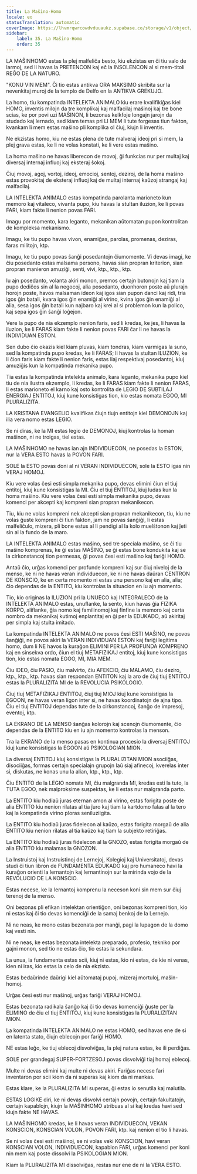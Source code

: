 ```yaml
---
title: La Maŝino-Homo
locale: eo
statusTranslation: automatic
coverImage: https://lhvmrqwrcowdvduuaukz.supabase.co/storage/v1/object/public/strapi-uploads/small_cover-educacion-fundamental.webp-2d51a7828a2b1309555be27f7e2a61a0.webp
sidebar:
    label: 35. La Maŝino-Homo
    order: 35
---
```

LA MAŜINHOMO estas la plej malfeliĉa besto, kiu ekzistas en ĉi tiu valo de larmoj, sed li havas la PRETENCON kaj eĉ la INSOLENCON al si mem-titoli REĜO DE LA NATURO.

"KONU VIN MEM". Ĉi tio estas antikva ORA MAKSIMO skribita sur la nevenkitaj muroj de la templo de Delfo en la ANTIKVA GREKUJO.

La homo, tiu kompatinda INTELEKTA ANIMALO kiu erare kvalifikiĝas kiel HOMO, inventis milojn da tre komplikaj kaj malfacilaj maŝinoj kaj tre bone scias, ke por povi uzi MAŜINON, li bezonas kelkfoje longajn jarojn da studado kaj lernado, sed kiam temas pri LI MEM li tute forgesas tiun fakton, kvankam li mem estas maŝino pli komplika ol ĉiuj, kiujn li inventis.

Ne ekzistas homo, kiu ne estas plena de tute malveraj ideoj pri si mem, la plej grava estas, ke li ne volas konstati, ke li vere estas maŝino.

La homa maŝino ne havas liberecon de movoj, ĝi funkcias nur per multaj kaj diversaj internaj influoj kaj eksteraj ŝokoj.

Ĉiuj movoj, agoj, vortoj, ideoj, emocioj, sentoj, deziroj, de la homa maŝino estas provokitaj de eksteraj influoj kaj de multaj internaj kaŭzoj strangaj kaj malfacilaj.

LA INTELEKTA ANIMALO estas kompatinda parolanta marioneto kun memoro kaj vitaleco, vivanta pupo, kiu havas la stultan iluzion, ke li povas FARI, kiam fakte li nenion povas FARI.

Imagu por momento, kara leganto, mekanikan aŭtomatan pupon kontrolitan de kompleksa mekanismo.

Imagu, ke tiu pupo havas vivon, enamiĝas, parolas, promenas, deziras, faras militojn, ktp.

Imagu, ke tiu pupo povas ŝanĝi posedantojn ĉiumomente. Vi devas imagi, ke ĉiu posedanto estas malsama persono, havas sian propran kriterion, sian propran manieron amuziĝi, senti, vivi, ktp., ktp., ktp.

Iu ajn posedanto, volanta akiri monon, premos certajn butonojn kaj tiam la pupo dediĉos sin al la negocoj, alia posedanto, duonhoron poste aŭ plurajn horojn poste, havos malsaman ideon kaj igos sian pupon danci kaj ridi, tria igos ĝin batali, kvara igos ĝin enamiĝi al virino, kvina igos ĝin enamiĝi al alia, sesa igos ĝin batali kun najbaro kaj krei al si problemon kun la polico, kaj sepa igos ĝin ŝanĝi loĝejon.

Vere la pupo de nia ekzemplo nenion faris, sed li kredas, ke jes, li havas la iluzion, ke li FARAS kiam fakte li nenion povas FARI ĉar li ne havas la INDIVIDUAN ESTON.

Sen dubo ĉio okazis kiel kiam pluvas, kiam tondras, kiam varmigas la suno, sed la kompatinda pupo kredas, ke li FARAS; li havas la stultan ILUZION, ke li ĉion faris kiam fakte li nenion faris, estas liaj respektivaj posedantoj, kiuj amuziĝis kun la kompatinda mekanika pupo.

Tia estas la kompatinda intelekta animalo, kara leganto, mekanika pupo kiel tiu de nia ilustra ekzemplo, li kredas, ke li FARAS kiam fakte li nenion FARAS, li estas marioneto el karno kaj osto kontrolita de LEGIO DE SUBTILAJ ENERGIAJ ENTITOJ, kiuj kune konsistigas tion, kio estas nomata EGOO, MI PLURALIZITA.

LA KRISTANA EVANGELIO kvalifikas ĉiujn tiujn entitojn kiel DEMONOJN kaj ilia vera nomo estas LEGIO.

Se ni diras, ke la MI estas legio de DEMONOJ, kiuj kontrolas la homan maŝinon, ni ne troigas, tiel estas.

LA MAŜINHOMO ne havas ian ajn INDIVIDUECON, ne posedas la ESTON, nur la VERA ESTO havas la POVON FARI.

SOLE la ESTO povas doni al ni VERAN INDIVIDUECON, sole la ESTO igas nin VERAJ HOMOJ.

Kiu vere volas ĉesi esti simpla mekanika pupo, devas elimini ĉiun el tiuj entitoj, kiuj kune konsistigas la MI. Ĉiu el tiuj ENTITOJ, kiuj ludas kun la homa maŝino. Kiu vere volas ĉesi esti simpla mekanika pupo, devas komenci per akcepti kaj kompreni sian propran mekanikecon.

Tiu, kiu ne volas kompreni nek akcepti sian propran mekanikecon, tiu, kiu ne volas ĝuste kompreni ĉi tiun fakton, jam ne povas ŝanĝiĝi, li estas malfeliĉulo, mizera, pli bone estus al li pendigi al la kolo muelŝtonon kaj ĵeti sin al la fundo de la maro.

LA INTELEKTA ANIMALO estas maŝino, sed tre speciala maŝino, se ĉi tiu maŝino komprenas, ke ĝi estas MAŜINO, se ĝi estas bone kondukita kaj se la cirkonstancoj tion permesas, ĝi povas ĉesi esti maŝino kaj fariĝi HOMO.

Antaŭ ĉio, urĝas komenci per profunde kompreni kaj sur ĉiuj niveloj de la menso, ke ni ne havas veran individuecon, ke ni ne havas daŭran CENTRON DE KONSCIO, ke en certa momento ni estas unu persono kaj en alia, alia; ĉio dependas de la ENTITO, kiu kontrolas la situacion en iu ajn momento.

Tio, kio originas la ILUZION pri la UNUECO kaj INTEGRALECO de la INTELEKTA ANIMALO estas, unuflanke, la sento, kiun havas ĝia FIZIKA KORPO, aliflanke, ĝia nomo kaj familinomoj kaj finfine la memoro kaj certa nombro da mekanikaj kutimoj enplantitaj en ĝi per la EDUKADO, aŭ akiritaj per simpla kaj stulta imitado.

La kompatinda INTELEKTA ANIMALO ne povos ĉesi ESTI MAŜINO, ne povos ŝanĝiĝi, ne povos akiri la VERAN INDIVIDUAN ESTON kaj fariĝi legitima homo, dum li NE havos la kuraĝon ELIMINI PER LA PROFUNDA KOMPRENO kaj en sinsekva ordo, ĉiun el tiuj METAFIZIKAJ entitoj, kiuj kune konsistigas tion, kio estas nomata EGOO, MI, MIA MEM.

Ĉiu IDEO, ĉiu PASIO, ĉiu malvirto, ĉiu AFEKCIO, ĉiu MALAMO, ĉiu deziro, ktp., ktp., ktp. havas sian respondan ENTITON kaj la aro de ĉiuj tiuj ENTITOJ estas la PLURALIZITA MI de la REVOLUCIA PSIKOLOGIO.

Ĉiuj tiuj METAFIZIKAJ ENTITOJ, ĉiuj tiuj MIOJ kiuj kune konsistigas la EGOON, ne havas veran ligon inter si, ne havas koordinatojn de ajna tipo. Ĉiu el tiuj ENTITOJ dependas tute de la cirkonstancoj, ŝanĝo de impresoj, eventoj, ktp.

LA EKRANO DE LA MENSO ŝanĝas kolorojn kaj scenojn ĉiumomente, ĉio dependas de la ENTITO kiu en iu ajn momento kontrolas la menson.

Tra la EKRANO de la menso pasas en kontinua procesio la diversaj ENTITOJ kiuj kune konsistigas la EGOON aŭ PSIKOLOGIAN MION.

La diversaj ENTITOJ kiuj konsistigas la PLURALIZITAN MION asociiĝas, disociiĝas, formas certajn specialajn grupojn laŭ siaj afinecoj, kverelas inter si, diskutas, ne konas unu la alian, ktp., ktp., ktp.

Ĉiu ENTITO de la LEGIO nomata MI, ĉiu malgranda MI, kredas esti la tuto, la TUTA EGOO, nek malproksime suspektas, ke li estas nur malgranda parto.

La ENTITO kiu hodiaŭ ĵuras eternan amon al virino, estas forigita poste de alia ENTITO kiu nenion rilatas al tia ĵuro kaj tiam la kartdomo falas al la tero kaj la kompatinda virino ploras seniluziigita.

La ENTITO kiu hodiaŭ ĵuras fidelecon al kaŭzo, estas forigita morgaŭ de alia ENTITO kiu nenion rilatas al tia kaŭzo kaj tiam la subjekto retiriĝas.

La ENTITO kiu hodiaŭ ĵuras fidelecon al la GNOZO, estas forigita morgaŭ de alia ENTITO kiu malamas la GNOZON.

La Instruistoj kaj Instruistinoj de Lernejoj, Kolegioj kaj Universitatoj, devas studi ĉi tiun libron de FUNDAMENTA EDUKADO kaj pro humaneco havi la kuraĝon orienti la lernantojn kaj lernantinojn sur la mirinda vojo de la REVOLUCIO DE LA KONSCIO.

Estas necese, ke la lernantoj komprenu la neceson koni sin mem sur ĉiuj terenoj de la menso.

Oni bezonas pli efikan intelektan orientiĝon, oni bezonas kompreni tion, kio ni estas kaj ĉi tio devas komenciĝi de la samaj benkoj de la Lernejo.

Ni ne neas, ke mono estas bezonata por manĝi, pagi la lupagon de la domo kaj vesti nin.

Ni ne neas, ke estas bezonata intelekta preparado, profesio, tekniko por gajni monon, sed tio ne estas ĉio, tio estas la sekundara.

La unua, la fundamenta estas scii, kiuj ni estas, kio ni estas, de kie ni venas, kien ni iras, kio estas la celo de nia ekzisto.

Estas bedaŭrinde daŭrigi kiel aŭtomataj pupoj, mizeraj mortuloj, maŝin-homoj.

Urĝas ĉesi esti nur maŝinoj, urĝas fariĝi VERAJ HOMOJ.

Estas bezonata radikala ŝanĝo kaj ĉi tio devas komenciĝi ĝuste per la ELIMINO de ĉiu el tiuj ENTITOJ, kiuj kune konsistigas la PLURALIZITAN MION.

La kompatinda INTELEKTA ANIMALO ne estas HOMO, sed havas ene de si en latenta stato, ĉiujn eblecojn por fariĝi HOMO.

NE estas leĝo, ke tiuj eblecoj disvolviĝas, la plej natura estas, ke ili perdiĝas.

SOLE per grandegaj SUPER-FORTZESOJ povas disvolviĝi tiaj homaj eblecoj.

Multe ni devas elimini kaj multe ni devas akiri. Fariĝas necese fari inventaron por scii kiom da ni superas kaj kiom da ni mankas.

Estas klare, ke la PLURALIZITA MI superas, ĝi estas io senutila kaj malutila.

ESTAS LOGIKE diri, ke ni devas disvolvi certajn povojn, certajn fakultatojn, certajn kapablojn, kiujn la MAŜINHOMO atribuas al si kaj kredas havi sed kiujn fakte NE HAVAS.

LA MAŜINHOMO kredas, ke li havas veran INDIVIDUECON, VEKAN KONSCION, KONSCIAN VOLON, POVON FARI, ktp. kaj nenion el tio li havas.

Se ni volas ĉesi esti maŝinoj, se ni volas veki KONSCION, havi veran KONSCIAN VOLON, INDIVIDUECON, kapablon FARI, urĝas komenci per koni nin mem kaj poste dissolvi la PSIKOLOGIAN MION.

Kiam la PLURALIZITA MI dissolviĝas, restas nur ene de ni la VERA ESTO.

